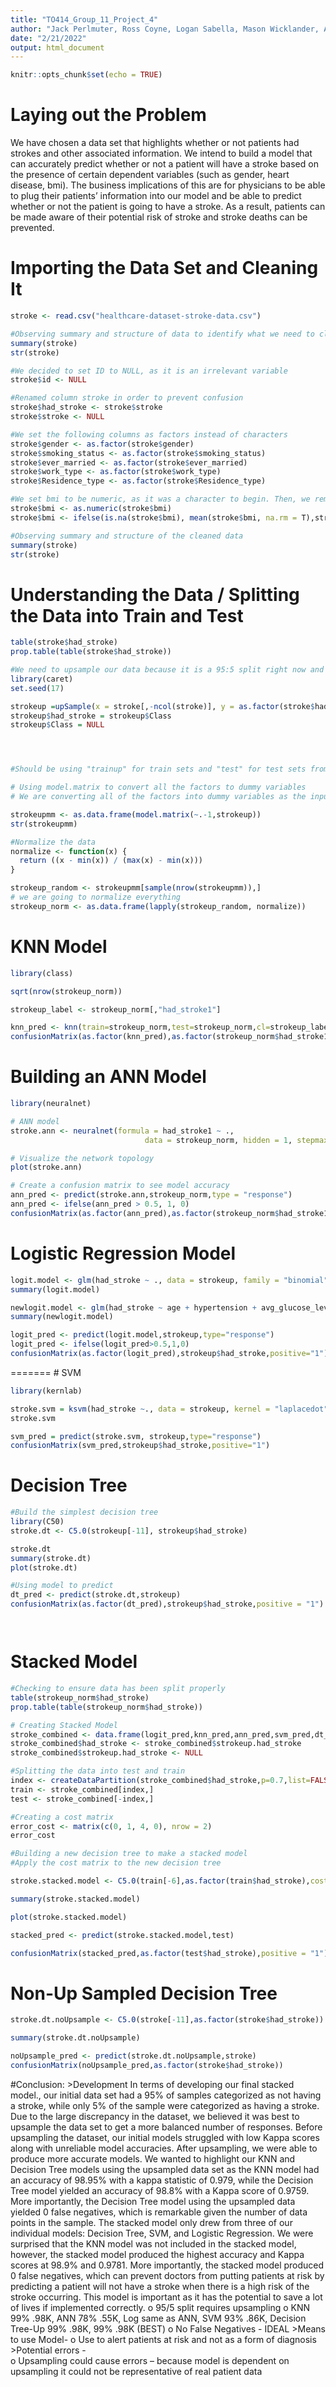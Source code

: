 ```yaml
---
title: "TO414_Group_11_Project_4"
author: "Jack Perlmuter, Ross Coyne, Logan Sabella, Mason Wicklander, Antonio De Llergo"
date: "2/21/2022"
output: html_document
---
```


```r
knitr::opts_chunk$set(echo = TRUE)
```
# Laying out the Problem
We have chosen a data set that highlights whether or not patients had strokes and other associated information. We intend to build a model that can accurately predict whether or not a patient will have a stroke based on the presence of certain dependent variables (such as gender, heart disease, bmi). The business implications of this are for physicians to be able to plug their patients' information into our model and be able to predict whether or not the patient is going to have a stroke. As a result, patients can be made aware of their potential risk of stroke and stroke deaths can be prevented.


# Importing the Data Set and Cleaning It
```r
stroke <- read.csv("healthcare-dataset-stroke-data.csv")

#Observing summary and structure of data to identify what we need to clean
summary(stroke)
str(stroke)

#We decided to set ID to NULL, as it is an irrelevant variable
stroke$id <- NULL

#Renamed column stroke in order to prevent confusion
stroke$had_stroke <- stroke$stroke
stroke$stroke <- NULL

#We set the following columns as factors instead of characters
stroke$gender <- as.factor(stroke$gender)
stroke$smoking_status <- as.factor(stroke$smoking_status)
stroke$ever_married <- as.factor(stroke$ever_married)
stroke$work_type <- as.factor(stroke$work_type)
stroke$Residence_type <- as.factor(stroke$Residence_type)

#We set bmi to be numeric, as it was a character to begin. Then, we removed all NAs and replaced them with the mean (difference between mean and median was negligible, so we decided to preserve the mean)
stroke$bmi <- as.numeric(stroke$bmi)
stroke$bmi <- ifelse(is.na(stroke$bmi), mean(stroke$bmi, na.rm = T),stroke$bmi)

#Observing summary and structure of the cleaned data
summary(stroke)
str(stroke)
```

# Understanding the Data / Splitting the Data into Train and Test
```r
table(stroke$had_stroke)
prop.table(table(stroke$had_stroke))

#We need to upsample our data because it is a 95:5 split right now and we want it closer to 50:50
library(caret)
set.seed(17)

strokeup =upSample(x = stroke[,-ncol(stroke)], y = as.factor(stroke$had_stroke))
strokeup$had_stroke = strokeup$Class
strokeup$Class = NULL




#Should be using "trainup" for train sets and "test" for test sets from now on

# Using model.matrix to convert all the factors to dummy variables
# We are converting all of the factors into dummy variables as the input into knn has to be numeric

strokeupmm <- as.data.frame(model.matrix(~.-1,strokeup))
str(strokeupmm)

#Normalize the data
normalize <- function(x) {
  return ((x - min(x)) / (max(x) - min(x)))
}

strokeup_random <- strokeupmm[sample(nrow(strokeupmm)),]
# we are going to normalize everything 
strokeup_norm <- as.data.frame(lapply(strokeup_random, normalize))

```

# KNN Model
```r
library(class)

sqrt(nrow(strokeup_norm))

strokeup_label <- strokeup_norm[,"had_stroke1"]

knn_pred <- knn(train=strokeup_norm,test=strokeup_norm,cl=strokeup_label,k=83)
confusionMatrix(as.factor(knn_pred),as.factor(strokeup_norm$had_stroke1),positive="1")
```



# Building an ANN Model
```r
library(neuralnet)

# ANN model 
stroke.ann <- neuralnet(formula = had_stroke1 ~ .,
                              data = strokeup_norm, hidden = 1, stepmax = 1e+06)

# Visualize the network topology
plot(stroke.ann)

# Create a confusion matrix to see model accuracy
ann_pred <- predict(stroke.ann,strokeup_norm,type = "response")
ann_pred <- ifelse(ann_pred > 0.5, 1, 0)
confusionMatrix(as.factor(ann_pred),as.factor(strokeup_norm$had_stroke1),positive = "1")

```

# Logistic Regression Model
```r
logit.model <- glm(had_stroke ~ ., data = strokeup, family = "binomial")
summary(logit.model)

newlogit.model <- glm(had_stroke ~ age + hypertension + avg_glucose_level, data = strokeup, family = "binomial")
summary(newlogit.model)

logit_pred <- predict(logit.model,strokeup,type="response")
logit_pred <- ifelse(logit_pred>0.5,1,0)
confusionMatrix(as.factor(logit_pred),strokeup$had_stroke,positive="1")
```

=======
# SVM
```r
library(kernlab)

stroke.svm = ksvm(had_stroke ~., data = strokeup, kernel = "laplacedot")
stroke.svm

svm_pred = predict(stroke.svm, strokeup,type="response")
confusionMatrix(svm_pred,strokeup$had_stroke,positive="1")
```

# Decision Tree
```r
#Build the simplest decision tree
library(C50)
stroke.dt <- C5.0(strokeup[-11], strokeup$had_stroke)

stroke.dt
summary(stroke.dt)
plot(stroke.dt)

#Using model to predict
dt_pred <- predict(stroke.dt,strokeup)
confusionMatrix(as.factor(dt_pred),strokeup$had_stroke,positive = "1")




```

# Stacked Model
```r

#Checking to ensure data has been split properly
table(strokeup_norm$had_stroke)
prop.table(table(strokeup_norm$had_stroke))

# Creating Stacked Model
stroke_combined <- data.frame(logit_pred,knn_pred,ann_pred,svm_pred,dt_pred,strokeup$had_stroke)
stroke_combined$had_stroke <- stroke_combined$strokeup.had_stroke
stroke_combined$strokeup.had_stroke <- NULL

#Splitting the data into test and train
index <- createDataPartition(stroke_combined$had_stroke,p=0.7,list=FALSE)
train <- stroke_combined[index,]
test <- stroke_combined[-index,]

#Creating a cost matrix
error_cost <- matrix(c(0, 1, 4, 0), nrow = 2)
error_cost

#Building a new decision tree to make a stacked model
#Apply the cost matrix to the new decision tree

stroke.stacked.model <- C5.0(train[-6],as.factor(train$had_stroke),costs = error_cost)

summary(stroke.stacked.model)

plot(stroke.stacked.model)

stacked_pred <- predict(stroke.stacked.model,test)

confusionMatrix(stacked_pred,as.factor(test$had_stroke),positive = "1")

```

# Non-Up Sampled Decision Tree
```r
stroke.dt.noUpsample <- C5.0(stroke[-11],as.factor(stroke$had_stroke))

summary(stroke.dt.noUpsample)

noUpsample_pred <- predict(stroke.dt.noUpsample,stroke)
confusionMatrix(noUpsample_pred,as.factor(stroke$had_stroke))
```


#Conclusion:
>Development
In terms of developing our final stacked model., our initial data set had a 95% of samples categorized as not having a stroke, while only 5% of the sample were categorized as having a stroke. Due to the large discrepancy in the dataset, we believed it was best to upsample the data set to get a more balanced number of responses. Before upsampling the dataset, our initial models struggled with low Kappa scores along with unreliable model accuracies. After upsampling, we were able to produce more accurate models. We wanted to highlight our KNN and Decision Tree models using the upsampled data set as the KNN model had an accuracy of 98.95% with a kappa statistic of 0.979, while the Decision Tree model yielded an accuracy of 98.8% with a Kappa score of 0.9759. More importantly, the Decision Tree model using the upsampled data yielded 0 false negatives, which is remarkable given the number of data points in the sample. The stacked model only drew from three of our individual models: Decision Tree, SVM, and Logistic Regression. We were surprised that the KNN model was not included in the stacked model, however, the stacked model produced the highest accuracy and Kappa scores at 98.9% and 0.9781. More importantly, the stacked model produced 0 false negatives, which can prevent doctors from putting patients at risk by predicting a patient will not have a stroke when there is a high risk of the stroke occurring. This model is important as it has the potential to save a lot of lives if implemented correctly.
  o	95/5 split requires upsampling
  o	KNN 99% .98K, ANN 78% .55K, Log same as ANN, SVM 93% .86K, Decision Tree-Up 99% .98K, 99% .98K (BEST)
  o	No False Negatives - IDEAL
>Means to use Model-
  o	Use to alert patients at risk and not as a form of diagnosis
>Potential errors -  
  o	Upsampling could cause errors – because model is dependent on upsampling it could not be representative of real patient data
  

